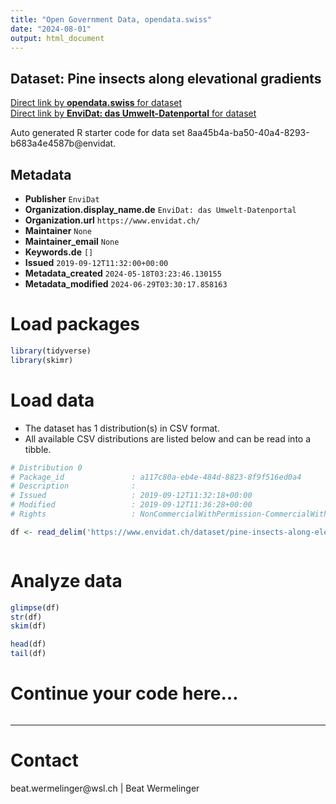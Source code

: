 ```yaml
---
title: "Open Government Data, opendata.swiss"
date: "2024-08-01"
output: html_document
---
```


## Dataset: Pine insects along elevational gradients



[Direct link by **opendata.swiss** for dataset](https://opendata.swiss/de/dataset/pine-insects-along-elevational-gradients)<br>
[Direct link by **EnviDat: das Umwelt-Datenportal** for dataset](https://www.envidat.ch/#/metadata/pine-insects-along-elevational-gradients)

Auto generated R starter code for data set 8aa45b4a-ba50-40a4-8293-b683a4e4587b@envidat.

## Metadata

- **Publisher** `EnviDat`
- **Organization.display_name.de** `EnviDat: das Umwelt-Datenportal`
- **Organization.url** `https://www.envidat.ch/`
- **Maintainer** `None`
- **Maintainer_email** `None`
- **Keywords.de** `[]`
- **Issued** `2019-09-12T11:32:00+00:00`
- **Metadata_created** `2024-05-18T03:23:46.130155`
- **Metadata_modified** `2024-06-29T03:30:17.858163`


# Load packages

```r

library(tidyverse)
library(skimr)

```

# Load data

-   The dataset has 1 distribution(s) in CSV format.
-   All available CSV distributions are listed below and can be read into a tibble.

```r

# Distribution 0
# Package_id               : a117c80a-eb4e-484d-8823-8f9f516ed0a4
# Description              : 
# Issued                   : 2019-09-12T11:32:18+00:00
# Modified                 : 2019-09-12T11:36:28+00:00
# Rights                   : NonCommercialWithPermission-CommercialWithPermission-ReferenceRequired

df <- read_delim('https://www.envidat.ch/dataset/pine-insects-along-elevational-gradients/resource/bd2f89c7-15b3-4f6e-b5db-0b51793c3e85')



```

# Analyze data

```r

glimpse(df)
str(df)
skim(df)

head(df)
tail(df)

```

# Continue your code here...

```r

```

------------------------------------------------------------------------

# Contact

beat.wermelinger@wsl.ch | Beat Wermelinger
